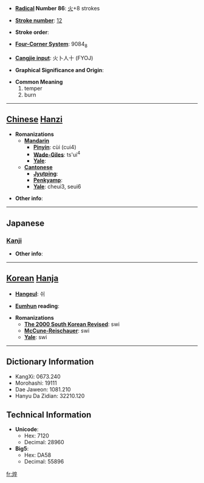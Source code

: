 * '''[[Wiktionary:Chinese radical index| Radical]] Number 86''': [[Wiktionary:Chinese radical index 火|火]]+8 strokes

* '''[[Wiktionary:Chinese total strokes index|Stroke number]]''': [[Wiktionary:Chinese total strokes index 12|12]]

* '''Stroke order''': 

* '''[[Wiktionary:Chinese four corner index|Four-Corner System]]''': 9084<sub>8</sub>

* '''[[Wiktionary:Chinese Cangjie index|Cangjie input]]''': 火卜人十 (FYOJ)

* '''Graphical Significance and Origin''': 

* '''Common Meaning'''
*#temper
*# burn


----

== [[Chinese]] [[Hanzi]] ==

* '''Romanizations'''
** '''[[Mandarin]]'''
*** '''[[Pinyin]]''': cùi (cui4)
*** '''[[Wade-Giles]]''': ts'ui<sup>4</sup>
*** '''[[Yale]]''': 
** '''[[Cantonese]]'''
*** '''[[Jyutping]]''':
*** '''[[Penkyamp]]''': 
*** '''[[Yale]]''': cheui3, seui6

* '''Other info''': 

----

==Japanese==
===[[Kanji]]===
{{kanji|on readings=[[さい]] (sai), [[すい]] (sui)
|kun readings=[[やく]] (yaku)
}}

* '''Other info''':  

----

== [[Korean]] [[Hanja]] ==

* '''[[Hangeul]]''': 쉬

* '''[[Eumhun]] reading''': 

* '''Romanizations'''
** '''[[The 2000 South Korean Revised Romanization|The 2000 South Korean Revised]]''': swi
** '''[[McCune-Reischauer]]''': swi
** '''[[Yale]]''': swi

----

== Dictionary Information ==

* KangXi: 0673.240
* Morohashi: 19111
* Dae Jaweon: 1081.210
* Hanyu Da Zidian: 32210.120

== Technical Information ==

* '''Unicode''':
** Hex: 7120
** Decimal: 28960
* '''Big5''':
** Hex: DA58
** Decimal: 55896

[[fr:焠]]